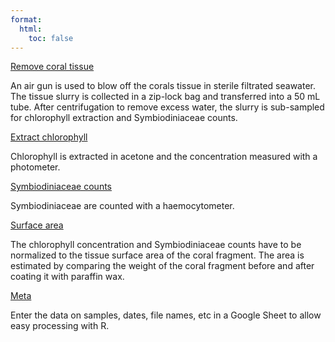 ```yaml
---
format: 
  html:
    toc: false
---
```


[Remove coral tissue](1_tissue_removal.qmd)

An air gun is used to blow off the corals tissue in sterile filtrated seawater. The tissue slurry is collected in a zip-lock bag and transferred into a 50 mL tube. After centrifugation to remove excess water, the slurry is sub-sampled for chlorophyll extraction and Symbiodiniaceae counts.

[Extract chlorophyll](2_chlorophyll.qmd)

Chlorophyll is extracted in acetone and the concentration measured with a photometer.

[Symbiodiniaceae counts](3_symb_counts.qmd)

Symbiodiniaceae are counted with a haemocytometer.

[Surface area](4_area.qmd)

The chlorophyll concentration and Symbiodiniaceae counts have to be normalized to the tissue surface area of the coral fragment. The area is estimated by comparing the weight of the coral fragment before and after coating it with paraffin wax.

[Meta](5_metadata.qmd)

Enter the data on samples, dates, file names, etc in a Google Sheet to allow easy processing with R.
